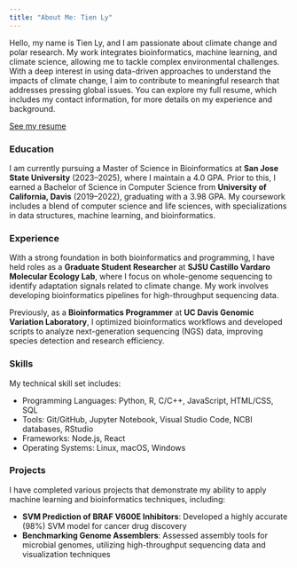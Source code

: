 ```yaml
---
title: "About Me: Tien Ly"
---
```

Hello, my name is Tien Ly, and I am passionate about climate change and polar research. My work integrates bioinformatics, machine learning, and climate science, allowing me to tackle complex environmental challenges. With a deep interest in using data-driven approaches to understand the impacts of climate change, I aim to contribute to meaningful research that addresses pressing global issues. You can explore my full resume, which includes my contact information, for more details on my experience and background.

[See my resume](./files/TienLy_Resume.pdf)

### Education
I am currently pursuing a Master of Science in Bioinformatics at **San Jose State University** (2023–2025), where I maintain a 4.0 GPA. Prior to this, I earned a Bachelor of Science in Computer Science from **University of California, Davis** (2019–2022), graduating with a 3.98 GPA. My coursework includes a blend of computer science and life sciences, with specializations in data structures, machine learning, and bioinformatics.

### Experience
With a strong foundation in both bioinformatics and programming, I have held roles as a **Graduate Student Researcher** at **SJSU Castillo Vardaro Molecular Ecology Lab**, where I focus on whole-genome sequencing to identify adaptation signals related to climate change. My work involves developing bioinformatics pipelines for high-throughput sequencing data.

Previously, as a **Bioinformatics Programmer** at **UC Davis Genomic Variation Laboratory**, I optimized bioinformatics workflows and developed scripts to analyze next-generation sequencing (NGS) data, improving species detection and research efficiency.

### Skills
My technical skill set includes:

- Programming Languages: Python, R, C/C++, JavaScript, HTML/CSS, SQL
- Tools: Git/GitHub, Jupyter Notebook, Visual Studio Code, NCBI databases, RStudio
- Frameworks: Node.js, React
- Operating Systems: Linux, macOS, Windows

### Projects
I have completed various projects that demonstrate my ability to apply machine learning and bioinformatics techniques, including:

- **SVM Prediction of BRAF V600E Inhibitors**: Developed a highly accurate (98%) SVM model for cancer drug discovery
- **Benchmarking Genome Assemblers**: Assessed assembly tools for microbial genomes, utilizing high-throughput sequencing data and visualization techniques